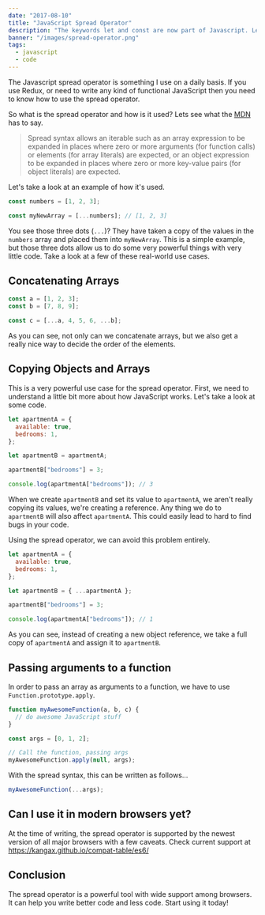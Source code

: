 ```yaml
---
date: "2017-08-10"
title: "JavaScript Spread Operator"
description: "The keywords let and const are now part of Javascript. Let's explore what they do and how they differ from the var keyword."
banner: "/images/spread-operator.png"
tags:
  - javascript
  - code
---
```


The Javascript spread operator is something I use on a daily basis. If you use Redux, or need to write any kind of functional JavaScript then you need to know how to use the spread operator.

So what is the spread operator and how is it used? Lets see what the [MDN](https://developer.mozilla.org/en/docs/Web/JavaScript/Reference/Operators/Spread_operator) has to say.

> Spread syntax allows an iterable such as an array expression to be expanded in places where zero or more arguments (for function calls) or elements (for array literals) are expected, or an object expression to be expanded in places where zero or more key-value pairs (for object literals) are expected.

Let's take a look at an example of how it's used.

```javascript
const numbers = [1, 2, 3];

const myNewArray = [...numbers]; // [1, 2, 3]
```

You see those three dots (`...`)? They have taken a copy of the values in the `numbers` array and placed them into `myNewArray`. This is a simple example, but those three dots allow us to do some very powerful things with very little code. Take a look at a few of these real-world use cases.

## Concatenating Arrays

```javascript
const a = [1, 2, 3];
const b = [7, 8, 9];

const c = [...a, 4, 5, 6, ...b];
```

As you can see, not only can we concatenate arrays, but we also get a really nice way to decide the order of the elements.

## Copying Objects and Arrays

This is a very powerful use case for the spread operator. First, we need to understand a little bit more about how JavaScript works. Let's take a look at some code.

```javascript
let apartmentA = {
  available: true,
  bedrooms: 1,
};

let apartmentB = apartmentA;

apartmentB["bedrooms"] = 3;

console.log(apartmentA["bedrooms"]); // 3
```

When we create `apartmentB` and set its value to `apartmentA`, we aren't really copying its values, we're creating a reference. Any thing we do to `apartmentB` will also affect `apartmentA`. This could easily lead to hard to find bugs in your code.

Using the spread operator, we can avoid this problem entirely.

```javascript
let apartmentA = {
  available: true,
  bedrooms: 1,
};

let apartmentB = { ...apartmentA };

apartmentB["bedrooms"] = 3;

console.log(apartmentA["bedrooms"]); // 1
```

As you can see, instead of creating a new object reference, we take a full copy of `apartmentA` and assign it to `apartmentB`.

## Passing arguments to a function

In order to pass an array as arguments to a function, we have to use `Function.prototype.apply`.

```javascript
function myAwesomeFunction(a, b, c) {
  // do awesome JavaScript stuff
}

const args = [0, 1, 2];

// Call the function, passing args
myAwesomeFunction.apply(null, args);
```

With the spread syntax, this can be written as follows...

```javascript
myAwesomeFunction(...args);
```

## Can I use it in modern browsers yet?

At the time of writing, the spread operator is supported by the newest version of all major browsers with a few caveats. Check current support at https://kangax.github.io/compat-table/es6/

## Conclusion

The spread operator is a powerful tool with wide support among browsers. It can help you write better code and less code. Start using it today!

